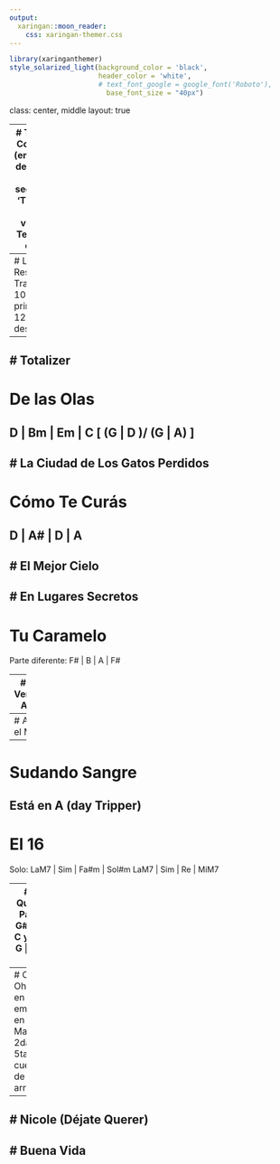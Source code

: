 ```yaml
---
output:
  xaringan::moon_reader:
    css: xaringan-themer.css
---
```




```r
library(xaringanthemer)
style_solarized_light(background_color = 'black',
                      header_color = 'white',
                      # text_font_google = google_font('Roboto'),
                        base_font_size = "40px")
```

class: center, middle
layout: true

---
# This is Cordura
(empieza después del segundo ‘This Is’ del video)
Termina en E
---
# Los Res
Trastes  10 / 8 en primera  y 12 después

---
# Totalizer
---
# De las Olas
D | Bm | Em | C [ (G | D )/  (G | A) ]
---
# La Ciudad de Los Gatos Perdidos
---
# Cómo Te Curás
D | A# | D | A
---
# El Mejor Cielo
---
# En Lugares Secretos
---
# Tu Caramelo
Parte diferente: F# | B | A | F#

---
# No Vengas A Mí
---
# Azul el Mar
---
# Sudando Sangre
Está en A (day Tripper)
---
# El 16
Solo:
LaM7 | Sim | Fa#m | Sol#m
LaM7 | Sim | Re | MiM7

---
# El Quince
Parte: G# | G | C y G# | G | A# | C

---
# Oh Oh Oh
Está en D, empieza en la 3 Mayor, 2da y 5ta en cuerda de arriba

---
# Nicole (Déjate Querer)
---
# Buena Vida
---